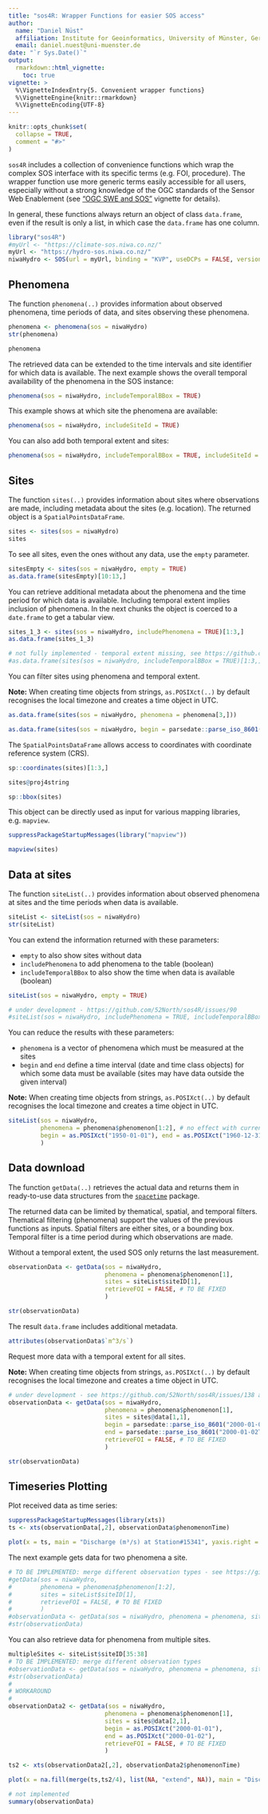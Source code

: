 ```yaml
---
title: "sos4R: Wrapper Functions for easier SOS access"
author:
  name: "Daniel Nüst"
  affiliation: Institute for Geoinformatics, University of Münster, Germany.
  email: daniel.nuest@uni-muenster.de
date: "`r Sys.Date()`"
output:
  rmarkdown::html_vignette:
    toc: true
vignette: >
  %\VignetteIndexEntry{5. Convenient wrapper functions}
  %\VignetteEngine{knitr::rmarkdown}
  %\VignetteEncoding{UTF-8}
---
```


```r
knitr::opts_chunk$set(
  collapse = TRUE,
  comment = "#>"
)
```

`sos4R` includes a collection of convenience functions which wrap the complex SOS interface with its specific terms (e.g. FOI, procedure).
The wrapper function use more generic terms easily accessible for all users, especially without a strong knowledge of the OGC standards of the Sensor Web Enablement (see ["OGC SWE and SOS"](sos4R-vignette-02-ogc-sos.html) vignette for details).

In general, these functions always return an object of class `data.frame`, even if the result is only a list, in which case the `data.frame` has one column.

```r
library("sos4R")
#myUrl <- "https://climate-sos.niwa.co.nz/"
myUrl <- "https://hydro-sos.niwa.co.nz/"
niwaHydro <- SOS(url = myUrl, binding = "KVP", useDCPs = FALSE, version = "2.0.0")

```

## Phenomena

The function `phenomena(..)` provides information about observed phenomena, time periods of data, and sites observing these phenomena.

```r
phenomena <- phenomena(sos = niwaHydro)
str(phenomena)
```

```r
phenomena
```

The retrieved data can be extended to the time intervals and site identifier for which data is available. The next example shows the overall temporal availability of the phenomena in the SOS instance:

```r
phenomena(sos = niwaHydro, includeTemporalBBox = TRUE)
```

This example shows at which site the phenomena are available:

```r
phenomena(sos = niwaHydro, includeSiteId = TRUE)
```

You can also add both temporal extent and sites:

```r
phenomena(sos = niwaHydro, includeTemporalBBox = TRUE, includeSiteId = TRUE)
```

## Sites

The function `sites(..)` provides information about sites where observations are made, including metadata about the sites (e.g. location).
The returned object is a `SpatialPointsDataFrame`.

```r
sites <- sites(sos = niwaHydro)
sites
```

To see all sites, even the ones without any data, use the `empty` parameter.

```r
sitesEmpty <- sites(sos = niwaHydro, empty = TRUE)
as.data.frame(sitesEmpty)[10:13,]
```

You can retrieve additional metadata about the phenomena and the time period for which data is available.
Including temporal extent implies inclusion of phenomena.
In the next chunks the object is coerced to a `date.frame` to get a tabular view.

```r
sites_1_3 <- sites(sos = niwaHydro, includePhenomena = TRUE)[1:3,]
as.data.frame(sites_1_3)
```

```r
# not fully implemented - temporal extent missing, see https://github.com/52North/sos4R/issues/93
#as.data.frame(sites(sos = niwaHydro, includeTemporalBBox = TRUE)[1:3,])
```

You can filter sites using phenomena and temporal extent.

**Note:** When creating time objects from strings, `as.POSIXct(..)` by default recognises the local timezone and creates a time object in UTC.

```r
as.data.frame(sites(sos = niwaHydro, phenomena = phenomena[3,]))
```

```r
as.data.frame(sites(sos = niwaHydro, begin = parsedate::parse_iso_8601("1904-01-01"), end = parsedate::parse_iso_8601("1905-12-31")))
```

The `SpatialPointsDataFrame` allows access to coordinates with coordinate reference system (CRS).

```r
sp::coordinates(sites)[1:3,]
```

```r
sites@proj4string
```

```r
sp::bbox(sites)
```

This object can be directly used as input for various mapping libraries, e.g. `mapview`.

```r
suppressPackageStartupMessages(library("mapview"))

mapview(sites)
```

## Data at sites

The function `siteList(..)` provides information about observed phenomena at sites and the time periods when data is available.

```r
siteList <- siteList(sos = niwaHydro)
str(siteList)
```

You can extend the information returned with these parameters:

- `empty` to also show sites without data
- `includePhenomena` to add phenomena to the table (boolean)
- `includeTemporalBBox` to also show the time when data is available (boolean)

```r
siteList(sos = niwaHydro, empty = TRUE)
```

```r
# under development - https://github.com/52North/sos4R/issues/90
#siteList(sos = niwaHydro, includePhenomena = TRUE, includeTemporalBBox = TRUE)
```

You can reduce the results with these parameters:

- `phenomena` is a vector of phenomena which must be measured at the sites
- `begin` and `end` define a time interval (date and time class objects) for which some data must be available (sites may have data outside the given interval)

**Note:** When creating time objects from strings, `as.POSIXct(..)` by default recognises the local timezone and creates a time object in UTC.

```r
siteList(sos = niwaHydro,
         phenomena = phenomena$phenomenon[1:2], # no effect with current data
         begin = as.POSIXct("1950-01-01"), end = as.POSIXct("1960-12-31")
         )
```

## Data download

The function `getData(..)` retrieves the actual data and returns them in ready-to-use data structures from the [`spacetime`](https://cran.r-project.org/package=spacetime) package.

The returned data can be limited by thematical, spatial, and temporal filters.
Thematical filtering (phenomena) support the values of the previous functions as inputs.
Spatial filters are either sites, or a bounding box.
Temporal filter is a time period during which observations are made.

Without a temporal extent, the used SOS only returns the last measurement.

```r
observationData <- getData(sos = niwaHydro,
                           phenomena = phenomena$phenomenon[1],
                           sites = siteList$siteID[1],
                           retrieveFOI = FALSE, # TO BE FIXED
                           )

str(observationData)
```

The result `data.frame` includes additional metadata.

```r
attributes(observationData$`m^3/s`)
```

Request more data with a temporal extent for all sites.

**Note:** When creating time objects from strings, `as.POSIXct(..)` by default recognises the local timezone and creates a time object in UTC.

```r
# under development - see https://github.com/52North/sos4R/issues/138 and https://github.com/52North/sos4R/issues/96
observationData <- getData(sos = niwaHydro,
                           phenomena = phenomena$phenomenon[1],
                           sites = sites@data[1,1],
                           begin = parsedate::parse_iso_8601("2000-01-01T12:00:00+12:00"),
                           end = parsedate::parse_iso_8601("2000-01-02T12:00:00+12:00"),
                           retrieveFOI = FALSE, # TO BE FIXED
                           )

str(observationData)
```

## Timeseries Plotting

Plot received data as time series:

```r
suppressPackageStartupMessages(library(xts))
ts <- xts(observationData[,2], observationData$phenomenonTime)

plot(x = ts, main = "Discharge (m³/s) at Station#15341", yaxis.right = FALSE)
```



The next example gets data for two phenomena a site.

```r
# TO BE IMPLEMENTED: merge different observation types - see https://github.com/52North/sos4R/issues/96#issuecomment-493424151
#getData(sos = niwaHydro,
#        phenomena = phenomena$phenomenon[1:2],
#        sites = siteList$siteID[1],
#        retrieveFOI = FALSE, # TO BE FIXED
#        )
#observationData <- getData(sos = niwaHydro, phenomena = phenomena, sites = multipleSites)
#str(observationData)
```


You can also retrieve data for phenomena from multiple sites.

```r
multipleSites <- siteList$siteID[35:38]
# TO BE IMPLEMENTED: merge different observation types
#observationData <- getData(sos = niwaHydro, phenomena = phenomena, sites = multipleSites)
#str(observationData)
#
# WORKAROUND
#
observationData2 <- getData(sos = niwaHydro,
                           phenomena = phenomena$phenomenon[1],
                           sites = sites@data[2,1],
                           begin = as.POSIXct("2000-01-01"),
                           end = as.POSIXct("2000-01-02"),
                           retrieveFOI = FALSE, # TO BE FIXED
                           )

ts2 <- xts(observationData2[,2], observationData2$phenomenonTime)

plot(x = na.fill(merge(ts,ts2/4), list(NA, "extend", NA)), main = "Discharge (m³/s) at Stations #15341 and #15514 * 1/4", yaxis.right = FALSE)
```


```r
# not implemented
summary(observationData)
```
